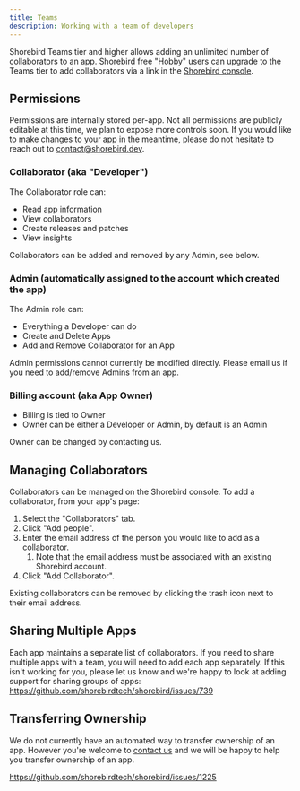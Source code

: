 ```yaml
---
title: Teams
description: Working with a team of developers
---
```


Shorebird Teams tier and higher allows adding an unlimited number of
collaborators to an app. Shorebird free "Hobby" users can upgrade
to the Teams tier to add collaborators via a link in the
[Shorebird console](https://console.shorebird.dev).

## Permissions

Permissions are internally stored per-app. Not all permissions are publicly
editable at this time, we plan to expose more controls soon. If you would
like to make changes to your app in the meantime, please do not
hesitate to reach out to contact@shorebird.dev.

### Collaborator (aka "Developer")

The Collaborator role can:

- Read app information
- View collaborators
- Create releases and patches
- View insights

Collaborators can be added and removed by any Admin, see below.

### Admin (automatically assigned to the account which created the app)

The Admin role can:

- Everything a Developer can do
- Create and Delete Apps
- Add and Remove Collaborator for an App

Admin permissions cannot currently be modified directly. Please email us
if you need to add/remove Admins from an app.

### Billing account (aka App Owner)

- Billing is tied to Owner
- Owner can be either a Developer or Admin, by default is an Admin

Owner can be changed by contacting us.

## Managing Collaborators

Collaborators can be managed on the Shorebird console. To add a collaborator,
from your app's page:

1. Select the "Collaborators" tab.
2. Click "Add people".
3. Enter the email address of the person you would like to add as a collaborator.
   1. Note that the email address must be associated with an existing Shorebird account.
4. Click "Add Collaborator".

Existing collaborators can be removed by clicking the trash icon next to their
email address.

## Sharing Multiple Apps

Each app maintains a separate list of collaborators. If you need to share
multiple apps with a team, you will need to add each app separately. If this
isn't working for you, please let us know and we're happy to look at adding
support for sharing groups of apps:
https://github.com/shorebirdtech/shorebird/issues/739

## Transferring Ownership

We do not currently have an automated way to transfer ownership of an app.
However you're welcome to [contact us](mailto:contact@shorebird.dev) and we
will be happy to help you transfer ownership of an app.

https://github.com/shorebirdtech/shorebird/issues/1225
